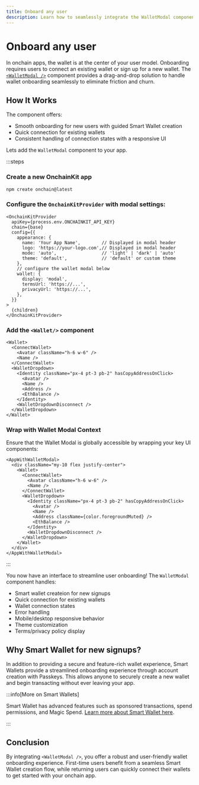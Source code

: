 ```yaml
---
title: Onboard any user
description: Learn how to seamlessly integrate the WalletModal component from OnchainKit to rapidly onboard new users with a smart wallet experience.
---
```



# Onboard any user

In onchain apps, the wallet is at the center of your user model. Onboarding requires users to connect an existing wallet or sign up for a new wallet. The [`<WalletModal />`](/builderkits/onchainkit/wallet/wallet-modal) component provides a drag-and-drop solution to handle wallet onboarding seamlessly to eliminate friction and churn.

## How It Works

The component offers:
- Smooth onboarding for new users with guided Smart Wallet creation
- Quick connection for existing wallets
- Consistent handling of connection states with a responsive UI

Lets add the `WalletModal` component to your app.

:::steps

### Create a new OnchainKit app

```bash [Terminal]
npm create onchain@latest
```

### Configure the `OnchainKitProvider` with modal settings:

```tsx [providers.tsx]
<OnchainKitProvider
  apiKey={process.env.ONCHAINKIT_API_KEY}
  chain={base}
  config={{
    appearance: {
      name: 'Your App Name',        // Displayed in modal header
      logo: 'https://your-logo.com',// Displayed in modal header
      mode: 'auto',                 // 'light' | 'dark' | 'auto'
      theme: 'default',             // 'default' or custom theme
    },
    // configure the wallet modal below 
    wallet: {
      display: 'modal',       
      termsUrl: 'https://...', 
      privacyUrl: 'https://...', 
    },
  }}
>
  {children}
</OnchainKitProvider>
```

### Add the `<Wallet/>` component

```tsx [App.tsx]
<Wallet>
  <ConnectWallet>
    <Avatar className="h-6 w-6" />
    <Name />
  </ConnectWallet>
  <WalletDropdown>
    <Identity className="px-4 pt-3 pb-2" hasCopyAddressOnClick>
      <Avatar />
      <Name />
      <Address />
      <EthBalance />
    </Identity>
    <WalletDropdownDisconnect />
  </WalletDropdown>
</Wallet>
```

### Wrap with Wallet Modal Context

Ensure that the Wallet Modal is globally accessible by wrapping your key UI components:

```tsx
<AppWithWalletModal>
  <div className="my-10 flex justify-center">
    <Wallet>
      <ConnectWallet>
        <Avatar className="h-6 w-6" />
        <Name />
      </ConnectWallet>
      <WalletDropdown>
        <Identity className="px-4 pt-3 pb-2" hasCopyAddressOnClick>
          <Avatar />
          <Name />
          <Address className={color.foregroundMuted} />
          <EthBalance />
        </Identity>
        <WalletDropdownDisconnect />
      </WalletDropdown>
    </Wallet>
  </div>
</AppWithWalletModal>
```

:::

<AppWithWalletModal>
  <div className="my-10 flex justify-center">
    <Wallet>
      <ConnectWallet>
        <Avatar className="h-6 w-6" />
        <Name />
      </ConnectWallet>
      <WalletDropdown>
        <Identity className="px-4 pt-3 pb-2" hasCopyAddressOnClick>
          <Avatar />
          <Name />
          <Address className={color.foregroundMuted} />
          <EthBalance />
        </Identity>
        <WalletDropdownDisconnect />
      </WalletDropdown>
    </Wallet>
  </div>
</AppWithWalletModal>

You now have an interface to streamline user onboarding! The `WalletModal` component handles: 
- Smart wallet createion for new signups 
- Quick connection for existing wallets
- Wallet connection states
- Error handling
- Mobile/desktop responsive behavior
- Theme customization
- Terms/privacy policy display



## Why Smart Wallet for new signups?

In addition to providing a secure and feature-rich wallet experience, Smart Wallets provide a streamlined onboarding experience through account creation with Passkeys. This allows anyone to securely create a new wallet and begin transacting without ever leaving your app.

:::info[More on Smart Wallets]

Smart Wallet has advanced features such as sponsored transactions, spend permissions, and Magic Spend. [Learn more about Smart Wallet here](/identity/smart-wallet/introduction/install-web).

:::

## Conclusion

By integrating  `<WalletModal />`, you offer a robust and user-friendly wallet onboarding experience. First-time users benefit from a seamless Smart Wallet creation flow, while returning users can quickly connect their wallets to get started with your onchain app.
